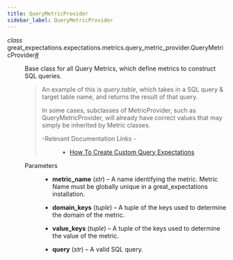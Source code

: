 ```yaml
---
title: QueryMetricProvider
sidebar_label: QueryMetricProvider
---
```



<section class="sphinx-api-doc" id="querymetricprovider">

<dl class="py class">
<dt class="sig sig-object py" id="great_expectations.expectations.metrics.query_metric_provider.QueryMetricProvider">
<em class="property"><span class="pre">class</span><span class="w"> </span></em><span class="sig-prename descclassname"><span class="pre">great_expectations.expectations.metrics.query_metric_provider.</span></span><span class="sig-name descname"><span class="pre">QueryMetricProvider</span></span><a class="headerlink" href="#great_expectations.expectations.metrics.query_metric_provider.QueryMetricProvider" title="Permalink to this definition">#</a>
</dt>

<dd>
<p>Base class for all Query Metrics, which define metrics to construct SQL queries.</p>
<blockquote>
<div><p>An example of this is <cite>query.table</cite>,
which takes in a SQL query &amp; target table name, and returns the result of that query.</p>
<p>In some cases, subclasses of MetricProvider, such as QueryMetricProvider, will already
have correct values that may simply be inherited by Metric classes.</p>
<dl class="simple">
<dt>-Relevant Documentation Links
-
</dt>
<dd><ul class="simple">
<li><p><a class="reference external" href="https://docs.greatexpectations.io/docs/guides/expectations/creating_custom_expectations/how_to_create_custom_query_expectations">How To Create Custom Query Expectations</a></p></li>
</ul>
</dd>
</dl>
</div></blockquote>
<dl class="field-list simple">
<dt class="field-odd">Parameters
</dt>

<dd class="field-odd"><ul class="simple">
<li><p><strong>metric_name</strong> (<em>str</em>) – A name identifying the metric. Metric Name must be globally unique in
a great_expectations installation.</p></li>
<li><p><strong>domain_keys</strong> (<em>tuple</em>) – A tuple of the keys used to determine the domain of the metric.</p></li>
<li><p><strong>value_keys</strong> (<em>tuple</em>) – A tuple of the keys used to determine the value of the metric.</p></li>
<li><p><strong>query</strong> (<em>str</em>) – A valid SQL query.</p></li>
</ul>
</dd>
</dl>
</dd></dl>
</section>